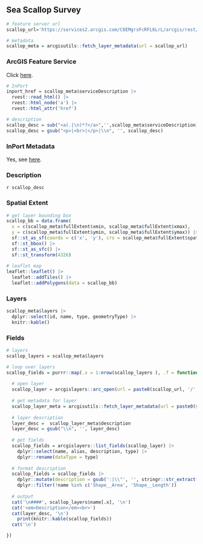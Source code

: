 ## Sea Scallop Survey

```r
# feature server url
scallop_url='https://services2.arcgis.com/C8EMgrsFcRFL6LrL/arcgis/rest/services/Sea_Scallop_Survey/FeatureServer'

# metadata
scallop_meta = arcgisutils::fetch_layer_metadata(url = scallop_url)
```

### ArcGIS Feature Service

Click [here](`r scallop_url`).

```r
# InPort
inport_href = scallop_meta$serviceDescription |>
  rvest::read_html() |>
  rvest::html_node('a') |>
  rvest::html_attr('href')

# description
scallop_desc = sub("<a(.|\n)*?</a>",'',scallop_meta$serviceDescription)
scallop_desc = gsub("<p>|<br>|</p>|\\n", '', scallop_desc)
```

### InPort Metadata

Yes, see [here](`r inport_href`).

### Description

`r scallop_desc`

### Spatial Extent

```r
# get layer bounding box
scallop_bb = data.frame(
  x = c(scallop_meta$fullExtent$xmin, scallop_meta$fullExtent$xmax), 
  y = c(scallop_meta$fullExtent$ymin, scallop_meta$fullExtent$ymax)) |>
  sf::st_as_sf(coords = c('x', 'y'), crs = scallop_meta$fullExtent$spatialReference$latestWkid) |>
  sf::st_bbox() |>
  sf::st_as_sfc() |>
  sf::st_transform(4326)
  
# leaflet map
leaflet::leaflet() |>
  leaflet::addTiles() |>
  leaflet::addPolygons(data = scallop_bb)
```

### Layers

```r
scallop_meta$layers |>
  dplyr::select(id, name, type, geometryType) |>
  knitr::kable()
```

### Fields

```r
# layers 
scallop_layers = scallop_meta$layers

# loop over layers
scallop_fields = purrr::map(.x = 1:nrow(scallop_layers ), .f = function(.x) {
  
  # open layer
  scallop_layer = arcgislayers::arc_open(url = paste0(scallop_url, '/', scallop_layers$id[.x]))
  
  # get metadata for layer
  scallop_layer_meta = arcgisutils::fetch_layer_metadata(url = paste0(scallop_url, '/', scallop_layers$id[.x]))
  
  # layer description
  layer_desc =  scallop_layer_meta$description
  layer_desc = gsub("\\n", '', layer_desc)
  
  # get fields
  scallop_fields = arcgislayers::list_fields(scallop_layer) |>
    dplyr::select(name, alias, description, type) |>
    dplyr::rename(dataType = type)
  
  # format description
  scallop_fields = scallop_fields |>
    dplyr::mutate(description = gsub(':|\\"', '', stringr::str_extract(description, ':\\s*([^,]+)'))) |>
    dplyr::filter(!name %in% c('Shape__Area', 'Shape__Length'))
  
  # output
  cat('\n####', scallop_layers$name[.x], '\n')
  cat('<em>Description</em><br>')
  cat(layer_desc, '\n')
    print(knitr::kable(scallop_fields))
  cat('\n')

})

```
